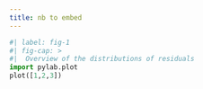 ```yaml
---
title: nb to embed
---
```


```python
#| label: fig-1
#| fig-cap: >
#|  Overview of the distributions of residuals
import pylab.plot
plot([1,2,3])
```
